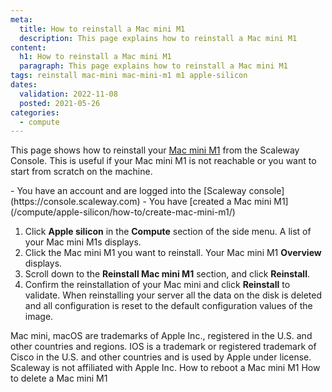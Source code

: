```yaml
---
meta:
  title: How to reinstall a Mac mini M1
  description: This page explains how to reinstall a Mac mini M1
content:
  h1: How to reinstall a Mac mini M1
  paragraph: This page explains how to reinstall a Mac mini M1
tags: reinstall mac-mini mac-mini-m1 m1 apple-silicon 
dates:
  validation: 2022-11-08
  posted: 2021-05-26
categories:
  - compute
---
```


This page shows how to reinstall your [Mac mini M1](/compute/apple-silicon/concepts#mac-mini-m1) from the Scaleway Console. This is useful if your Mac mini M1 is not reachable or you want to start from scratch on the machine.

<Macro id="iam-requirements" />

<Message type="requirement">
  - You have an account and are logged into the [Scaleway console](https://console.scaleway.com)
  - You have [created a Mac mini M1](/compute/apple-silicon/how-to/create-mac-mini-m1/)
</Message>

1. Click **Apple silicon** in the **Compute** section of the side menu. A list of your Mac mini M1s displays.
    <Lightbox src="scaleway-m1-list.webp" alt="" />
2. Click the Mac mini M1 you want to reinstall. Your Mac mini M1 **Overview** displays.
3. Scroll down to the **Reinstall Mac mini M1** section, and click **Reinstall**.
    <Lightbox src="scaleway-m1-reinstall.webp" alt="" />
4. Confirm the reinstallation of your Mac mini and click **Reinstall** to validate.
    <Message type="important">
      When reinstalling your server all the data on the disk is deleted and all configuration is reset to the default configuration values of the image.
    </Message>

<Message type="note">
  Mac mini, macOS are trademarks of Apple Inc., registered in the U.S. and other countries and regions. IOS is a trademark or registered trademark of Cisco in the U.S. and other countries and is used by Apple under license. Scaleway is not affiliated with Apple Inc.
</Message> 


<Navigation title="See Also">
  <PreviousButton to="/compute/apple-silicon/how-to/reboot-mac-mini-m1/">How to reboot a Mac mini M1</PreviousButton>
  <NextButton to="/compute/apple-silicon/how-to/delete-mac-mini-m1/">How to delete a Mac mini M1</NextButton>
</Navigation>